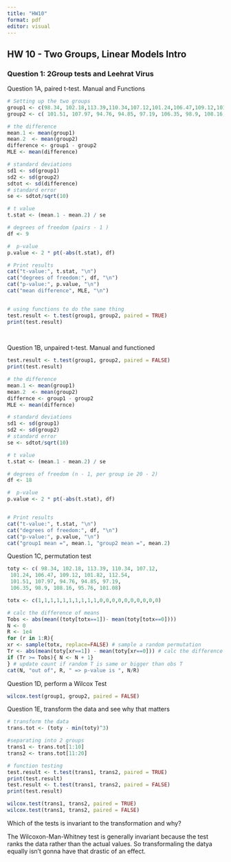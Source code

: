 ```yaml
---
title: "HW10"
format: pdf
editor: visual
---
```


## HW 10 - Two Groups, Linear Models Intro

### Question 1: 2Group tests and Leehrat Virus

Question 1A, paired t-test. Manual and Functions

```r
# Setting up the two groups
group1 <- c(98.34, 102.18,113.39,110.34,107.12,101.24,106.47,109.12,101.82,112.54)
group2 <- c( 101.51, 107.97, 94.76, 94.85, 97.19, 106.35, 98.9, 108.16, 95.76, 101.08)

# the difference
mean.1 <- mean(group1)
mean.2  <- mean(group2)
difference <- group1 - group2
MLE <- mean(difference)

# standard deviations 
sd1 <- sd(group1)
sd2 <- sd(group2)
sdtot <- sd(difference)
# standard error
se <- sdtot/sqrt(10)

# t value
t.stat <- (mean.1 - mean.2) / se  

# degrees of freedom (pairs - 1 )
df <- 9

#  p-value
p.value <- 2 * pt(-abs(t.stat), df)

# Print results
cat("t-value:", t.stat, "\n")
cat("degrees of freedom:", df, "\n")
cat("p-value:", p.value, "\n")
cat("mean difference", MLE, "\n")


# using functions to do the same thing
test.result <- t.test(group1, group2, paired = TRUE)  
print(test.result)
  
  
```

Question 1B, unpaired t-test. Manual and functioned

```r

test.result <- t.test(group1, group2, paired = FALSE)
print(test.result)

# the difference
mean.1 <- mean(group1)
mean.2  <- mean(group2)
differnce <- group1 - group2
MLE <- mean(differnce)

# standard deviations 
sd1 <- sd(group1)
sd2 <- sd(group2)
# standard error
se <- sdtot/sqrt(10)

# t value
t.stat <- (mean.1 - mean.2) / se  

# degrees of freedom (n - 1, per group ie 20 - 2)
df <- 18

#  p-value
p.value <- 2 * pt(-abs(t.stat), df)


# Print results
cat("t-value:", t.stat, "\n")
cat("degrees of freedom:", df, "\n")
cat("p-value:", p.value, "\n")
cat("group1 mean =", mean.1, "group2 mean =", mean.2)

```

Question 1C, permutation test

```r
toty <- c( 98.34, 102.18, 113.39, 110.34, 107.12,
 101.24, 106.47, 109.12, 101.82, 112.54,
 101.51, 107.97, 94.76, 94.85, 97.19,
 106.35, 98.9, 108.16, 95.76, 101.08)

totx <- c(1,1,1,1,1,1,1,1,1,1,0,0,0,0,0,0,0,0,0,0)

# calc the difference of means
Tobs <- abs(mean((toty[totx==1])- mean(toty[totx==0]))) 
N <- 0
R <- 1e4
for (r in 1:R){
xr <- sample(totx, replace=FALSE) # sample a random permutation
Tr <- abs(mean(toty[xr==1]) - mean(toty[xr==0])) # calc the difference of means
if (Tr >= Tobs){ N <- N + 1}
} # update count if random T is same or bigger than obs T
cat(N, "out of", R, " => p-value is ", N/R)


```

Question 1D, perform a Wilcox Test

```r

wilcox.test(group1, group2, paired = FALSE)

```

Question 1E, transform the data and see why that matters

```r

# transform the data
trans.tot <- (toty - min(toty)^3)

#separating into 2 groups
trans1 <- trans.tot[1:10]
trans2 <- trans.tot[11:20]

# function testing
test.result <- t.test(trans1, trans2, paired = TRUE)  
print(test.result)
test.result <- t.test(trans1, trans2, paired = FALSE)  
print(test.result)

wilcox.test(trans1, trans2, paired = TRUE)
wilcox.test(trans1, trans2, paired = FALSE)

```


 Which of the tests is invariant to the transformation and why? 
 
 The Wilcoxon-Man-Whitney test is generally invariant because the test ranks the data rather than the actual values. So transformaling the datya equally isn't gonna have that drastic of an effect. 








